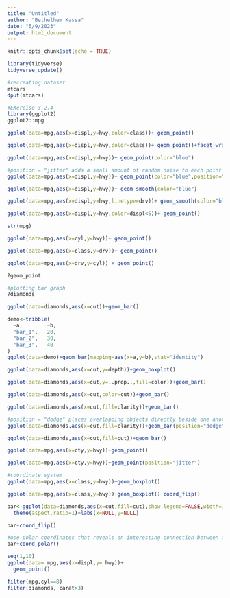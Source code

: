 ---
title: "Untitled"
author: "Bethelhem Kassa"
date: "5/9/2023"
output: html_document
---

```{r setup, include=FALSE}
knitr::opts_chunk$set(echo = TRUE)
```
```{r}
library(tidyverse)
tidyverse_update()
```
```{r}
#recreating dataset
mtcars
dput(mtcars)
```

```{r}
#EXercise 3.2.4
library(ggplot2)
ggplot2::mpg

ggplot(data=mpg,aes(x=displ,y=hwy,color=class))+ geom_point()

ggplot(data=mpg,aes(x=displ,y=hwy,color=class))+ geom_point()+facet_wrap(~class,nrow=2)

ggplot(data=mpg,aes(x=displ,y=hwy))+ geom_point(color="blue")

#position = "jitter" adds a small amount of random noise to each point
ggplot(data=mpg,aes(x=displ,y=hwy))+ geom_point(color="blue",position="jitter")

ggplot(data=mpg,aes(x=displ,y=hwy))+ geom_smooth(color="blue")

ggplot(data=mpg,aes(x=displ,y=hwy,linetype=drv))+ geom_smooth(color="blue")

ggplot(data=mpg,aes(x=displ,y=hwy,color=displ<5))+ geom_point()

str(mpg)

ggplot(data=mpg,aes(x=cyl,y=hwy))+ geom_point()

ggplot(data=mpg,aes(x=class,y=drv))+ geom_point()

ggplot(data=mpg,aes(x=drv,y=cyl)) + geom_point()

?geom_point
```

```{r}
#plotting bar graph
?diamonds

ggplot(data=diamonds,aes(x=cut))+geom_bar()

demo<-tribble(
  ~a,        ~b,
  "bar_1",   20,
  "bar_2",   30,
  "bar_3",   40
)
ggplot(data=demo)+geom_bar(mapping=aes(x=a,y=b),stat="identity")
```

```{r}
ggplot(data=diamonds,aes(x=cut,y=depth))+geom_boxplot()

ggplot(data=diamonds,aes(x=cut,y=..prop..,fill=color))+geom_bar()

ggplot(data=diamonds,aes(x=cut,color=cut))+geom_bar()

ggplot(data=diamonds,aes(x=cut,fill=clarity))+geom_bar()

#position = "dodge" places overlapping objects directly beside one another
ggplot(data=diamonds,aes(x=cut,fill=clarity))+geom_bar(position="dodge")

ggplot(data=diamonds,aes(x=cut,fill=cut))+geom_bar()

```
```{r}
ggplot(data=mpg,aes(x=cty,y=hwy))+geom_point()

ggplot(data=mpg,aes(x=cty,y=hwy))+geom_point(position="jitter")
```
```{r}
#coordinate system
ggplot(data=mpg,aes(x=class,y=hwy))+geom_boxplot()

ggplot(data=mpg,aes(x=class,y=hwy))+geom_boxplot()+coord_flip()
```
```{r}
bar<-ggplot(data=diamonds,aes(x=cut,fill=cut),show.legend=FALSE,width=1)+geom_bar()+
  theme(aspect.ratio=1)+labs(x=NULL,y=NULL)

bar+coord_flip()

#use polar coordinates that reveals an interesting connection between a bar chart and Coxcombo chart
bar+coord_polar()
```
```{r}
seq(1,10)
ggplot(data= mpg,aes(x=displ,y= hwy))+
  geom_point()

filter(mpg,cyl==8)
filter(diamonds, carat>3)


```

